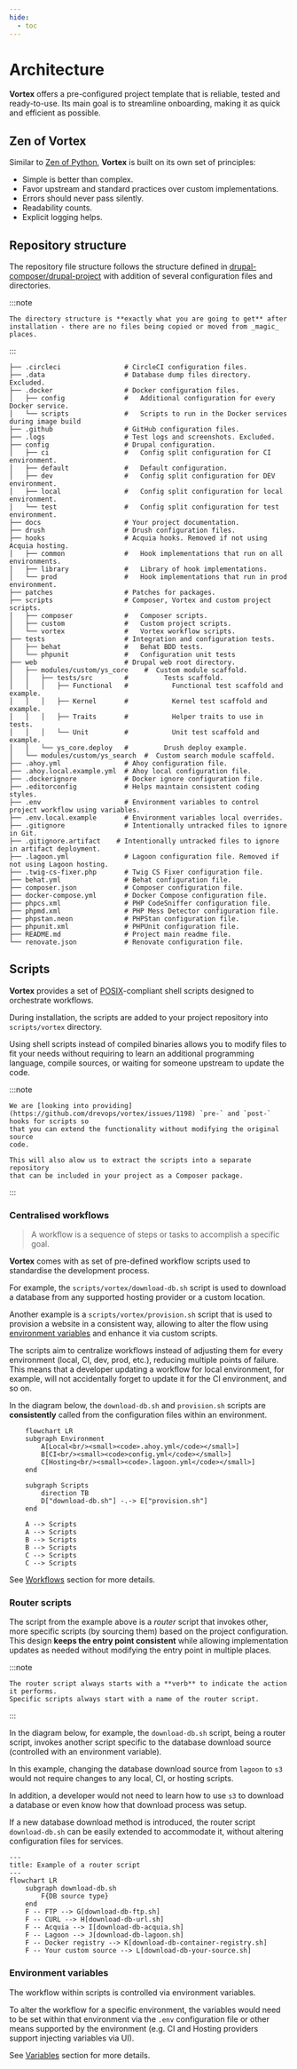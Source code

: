 ```yaml
---
hide:
  - toc
---
```

# Architecture

**Vortex** offers a pre-configured project template that is reliable, tested and
ready-to-use. Its main goal is to streamline onboarding, making it as quick and
efficient as possible.

## Zen of **Vortex**

Similar to [Zen of Python](https://www.python.org/dev/peps/pep-0020/), **Vortex**
is built on its own set of principles:

* Simple is better than complex.
* Favor upstream and standard practices over custom implementations.
* Errors should never pass silently.
* Readability counts.
* Explicit logging helps.

## Repository structure

The repository file structure follows the structure defined in
[drupal-composer/drupal-project](https://github.com/drupal-composer/drupal-project)
with addition of several configuration files and directories.

:::note

    The directory structure is **exactly what you are going to get** after
    installation - there are no files being copied or moved from _magic_ places.

:::

```
├── .circleci                # CircleCI configuration files.
├── .data                    # Database dump files directory. Excluded.
├── .docker                  # Docker configuration files.
│   ├── config               #   Additional configuration for every Docker service.
│   └── scripts              #   Scripts to run in the Docker services during image build
├── .github                  # GitHub configuration files.
├── .logs                    # Test logs and screenshots. Excluded.
├── config                   # Drupal configuration.
│   ├── ci                   #   Config split configuration for CI environment.
│   ├── default              #   Default configuration.
│   ├── dev                  #   Config split configuration for DEV environment.
│   ├── local                #   Config split configuration for local environment.
│   └── test                 #   Config split configuration for test environment.
├── docs                     # Your project documentation.
├── drush                    # Drush configuration files.
├── hooks                    # Acquia hooks. Removed if not using Acquia hosting.
│   ├── common               #   Hook implementations that run on all environments.
│   ├── library              #   Library of hook implementations.
│   └── prod                 #   Hook implementations that run in prod environment.
├── patches                  # Patches for packages.
├── scripts                  # Composer, Vortex and custom project scripts.
│   ├── composer             #   Composer scripts.
│   ├── custom               #   Custom project scripts.
│   └── vortex               #   Vortex workflow scripts.
├── tests                    # Integration and configuration tests.
│   ├── behat                #   Behat BDD tests.
│   └── phpunit              #   Configuration unit tests
├── web                      # Drupal web root directory.
│   ├── modules/custom/ys_core    #  Custom module scaffold.
│   │   ├── tests/src        #         Tests scaffold.
│   │   │   ├── Functional   #           Functional test scaffold and example.
│   │   │   ├── Kernel       #           Kernel test scaffold and example.
│   │   │   ├── Traits       #           Helper traits to use in tests.
│   │   │   └── Unit         #           Unit test scaffold and example.
│   │   └── ys_core.deploy   #         Drush deploy example.
│   └── modules/custom/ys_search  #  Custom search module scaffold.
├── .ahoy.yml                # Ahoy configuration file.
├── .ahoy.local.example.yml  # Ahoy local configuration file.
├── .dockerignore            # Docker ignore configuration file.
├── .editorconfig            # Helps maintain consistent coding styles.
├── .env                     # Environment variables to control project workflow using variables.
├── .env.local.example       # Environment variables local overrides.
├── .gitignore               # Intentionally untracked files to ignore in Git.
├── .gitignore.artifact    # Intentionally untracked files to ignore in artifact deployment.
├── .lagoon.yml              # Lagoon configuration file. Removed if not using Lagoon hosting.
├── .twig-cs-fixer.php       # Twig CS Fixer configuration file.
├── behat.yml                # Behat configuration file.
├── composer.json            # Composer configuration file.
├── docker-compose.yml       # Docker Compose configuration file.
├── phpcs.xml                # PHP CodeSniffer configuration file.
├── phpmd.xml                # PHP Mess Detector configuration file.
├── phpstan.neon             # PHPStan configuration file.
├── phpunit.xml              # PHPUnit configuration file.
├── README.md                # Project main readme file.
└── renovate.json            # Renovate configuration file.
```

## Scripts

**Vortex** provides a set of [POSIX](https://en.wikipedia.org/wiki/POSIX)-compliant
shell scripts designed to orchestrate workflows.

During installation, the scripts are added to your project repository into
`scripts/vortex` directory.

Using shell scripts instead of compiled binaries allows you to modify files to
fit your needs without requiring to learn an additional programming language,
compile sources, or waiting for someone upstream to update the code.

:::note

    We are [looking into providing](https://github.com/drevops/vortex/issues/1198) `pre-` and `post-` hooks for scripts so
    that you can extend the functionality without modifying the original source
    code.

    This will also alow us to extract the scripts into a separate repository
    that can be included in your project as a Composer package.
:::

### Centralised workflows

> A workflow is a sequence of steps or tasks to accomplish a specific goal.

**Vortex** comes with as set of pre-defined workflow scripts used to
standardise the development process.

For example, the `scripts/vortex/download-db.sh` script is used to download a
database from any supported hosting provider or a custom location.

Another example is a `scripts/vortex/provision.sh` script that is used to
provision a website in a consistent way, allowing to alter the flow using
[environment variables](../workflows/variables.mdx) and enhance it via custom
scripts.

The scripts aim to centralize workflows instead of adjusting them for every
environment (local, CI, dev, prod, etc.), reducing multiple points of failure.
This means that a developer updating a workflow for local environment, for
example, will not accidentally forget to update it for the CI environment, and
so on.

In the diagram below, the `download-db.sh` and `provision.sh` scripts are
**consistently** called from the configuration files within an environment.

```mermaid
    flowchart LR
    subgraph Environment
        A[Local<br/><small><code>.ahoy.yml</code></small>]
        B[CI<br/><small><code>config.yml</code></small>]
        C[Hosting<br/><small><code>.lagoon.yml</code></small>]
    end

    subgraph Scripts
        direction TB
        D["download-db.sh"] -.-> E["provision.sh"]
    end

    A --> Scripts
    A --> Scripts
    B --> Scripts
    B --> Scripts
    C --> Scripts
    C --> Scripts
```

See [Workflows](../../workflows) section for more details.

### Router scripts

The script from the example above is a _router_ script that invokes other,
more specific scripts (by sourcing them) based on the project configuration.
This design **keeps the entry point consistent** while allowing implementation
updates as needed without modifying the entry point in multiple places.

:::note

    The router script always starts with a **verb** to indicate the action it performs.
    Specific scripts always start with a name of the router script.

:::

In the diagram below, for example, the `download-db.sh` script, being a router
script, invokes another script specific to the database download source
(controlled with an environment variable).

In this example, changing the database download source from `lagoon` to `s3`
would not require changes to any local, CI, or hosting scripts.

In addition, a developer would not need to learn how to use `s3` to
download a database or even know how that download process was setup.

If a new database download method is introduced, the router
script `download-db.sh` can be easily extended to accommodate it,
without altering configuration files for services.

```mermaid
---
title: Example of a router script
---
flowchart LR
    subgraph download-db.sh
        F{DB source type}
    end
    F -- FTP --> G[download-db-ftp.sh]
    F -- CURL --> H[download-db-url.sh]
    F -- Acquia --> I[download-db-acquia.sh]
    F -- Lagoon --> J[download-db-lagoon.sh]
    F -- Docker registry --> K[download-db-container-registry.sh]
    F -- Your custom source --> L[download-db-your-source.sh]
```

### Environment variables

The workflow within scripts is controlled via environment variables.

To alter the workflow for a specific environment, the variables would need to be
set within that environment via the `.env` configuration file or other means
supported by the environment (e.g. CI  and Hosting providers support injecting
variables via UI).

See [Variables](../workflows/variables.mdx) section for more details.
